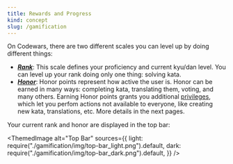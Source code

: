 ```yaml
---
title: Rewards and Progress
kind: concept
slug: /gamification
---
```



On Codewars, there are two different scales you can level up by doing different things:

- [**_Rank_**][concept-ranks]: This scale defines your proficiency and current kyu/dan level. You can level up your rank doing only one thing: solving kata.
- [**_Honor_**][concept-honor]: Honor points represent how active the user is. Honor can be earned in many ways: completing kata, translating them, voting, and many others. Earning Honor points grants you additional [privileges][concept-privileges], which let you perfom actions not available to everyone, like creating new kata, translations, etc. More details in the next pages.

Your current rank and honor are displayed in the top bar:

<ThemedImage
  alt="Top Bar"
  sources={{
    light: require("./gamification/img/top-bar_light.png").default,
    dark: require("./gamification/img/top-bar_dark.png").default,
  }}
/>

[concept-ranks]: /gamification/ranks/
[concept-honor]: /gamification/honor/
[concept-privileges]: /gamification/privileges/
